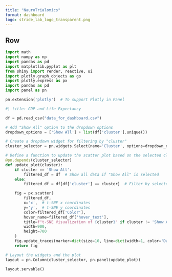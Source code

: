 ```yaml
---
title: "NauroTrialomics"
format: dashboard
logo: stride_lab_logo_transparent.png
---
```


## Row
```python

import math
import numpy as np
import pandas as pd
import matplotlib.pyplot as plt
from shiny import render, reactive, ui
import plotly.graph_objects as go
import plotly.express as px
import pandas as pd
import panel as pn

pn.extension('plotly')  # To support Plotly in Panel

#| title: GDP and Life Expectancy 

df = pd.read_csv("data_for_dashboard.csv")

# Add "Show All" option to the dropdown options
dropdown_options = ['Show All'] + list(df['cluster'].unique())

# Create a dropdown widget for filtering by "cluster"
cluster_selector = pn.widgets.Select(name='Cluster', options=dropdown_options, value='Show All')

# Define a function to update the scatter plot based on the selected cluster
@pn.depends(cluster_selector)
def update_plot(cluster):
    if cluster == 'Show All':
        filtered_df = df  # Show all data if "Show All" is selected
    else:
        filtered_df = df[df['cluster'] == cluster]  # Filter by selected cluster

    fig = px.scatter(
        filtered_df,
        x='x',  # t-SNE x coordinates
        y='y',  # t-SNE y coordinates
        color=filtered_df['Color'],
        hover_name=filtered_df['hover_text'],
        title=f"t-SNE Visualization of {cluster}" if cluster != 'Show All' else "t-SNE Visualization of All Clusters",
        width=900,
        height=700
    )
    fig.update_traces(marker=dict(size=10, line=dict(width=1, color='DarkSlateGrey')), showlegend=False)
    return fig

# Layout the widgets and the plot
layout = pn.Column(cluster_selector, pn.panel(update_plot))

layout.servable()

```
